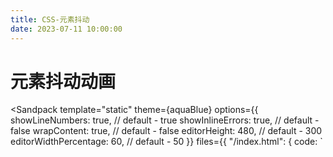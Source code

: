 ```yaml
---
title: CSS-元素抖动
date: 2023-07-11 10:00:00
---
```



# 元素抖动动画

<Sandpack 
  template="static"
  theme={aquaBlue}
  options={{
    showLineNumbers: true, // default - true
    showInlineErrors: true, // default - false
    wrapContent: true, // default - false
    editorHeight: 480, // default - 300
    editorWidthPercentage: 60, // default - 50
  }}
  files={{
    "/index.html": {
      code: 
        `<!DOCTYPE html>
<html lang="en">
  <head>
    <meta charset="UTF-8" />
    <meta name="viewport" content="width=device-width, initial-scale=1.0" />
    <meta http-equiv="X-UA-Compatible" content="ie=edge" />
    <title>Static Template</title>
    <style>
      .box {
        width: 64px;
        height: 24px;
        margin： 16px;
        border: 1px solid #000;
        text-align: center;
        cursor: pointer;
      }
      .shake {
        animation: shaking 800ms ease-in-out; 
      }

      @keyframes shaking {
        10%, 90% { transform: translate3d(-1px, 0, 0) }
        20%, 80% { transform: translate3d(+2px, 0, 0) }
        30%, 70% { transform: translate3d(-4px, 0, 0) }
        40%, 60% { transform: translate3d(+4px, 0, 0) }
        50% { transform: translate3d(-4px, 0, 0) }
      }
    </style>

  </head>
  <body>
    <div class="box" id ="box" onclick="shakeEle()"> Click </div>
    <script>
      function shakeEle() {
        const ele = document.getElementById('box')
        ele.classList.add('shake')
        setTimeout(() => {
          ele.classList.remove('shake')
        }, 800)
      }
    </script>
  </body>
</html>
`
      }

}}
/>
